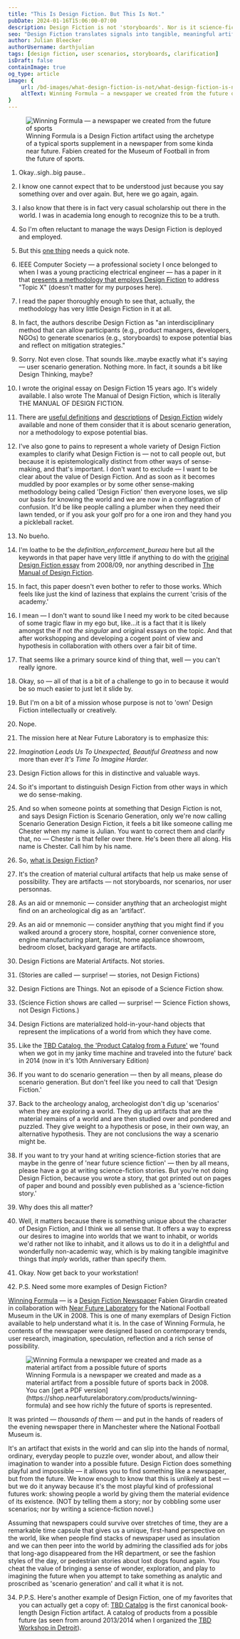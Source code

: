 ```yaml
---
title: "This Is Design Fiction. But This Is Not."
pubDate: 2024-01-16T15:06:00-07:00
description: Design Fiction is not 'storyboards'. Nor is it science-fiction. Science-fiction is science-fiction. It's also not scenarios, because scenarios are scenarios, just like a table cloth is a table cloth, not a plate or coffee mug. This fact as to what Design Fiction is is stated quite clearly in all of the primary material on Design Fiction — Design Fiction is created, fabricated, constructed, materialized and designed artifacts that represent the _implications_ of the worlds from which they have come. They are designed artifacts from a possible future. And artifacts are material cultural objects — not stories, nor scenarios. They are the imagination as expressed in an object.
seo: "Design Fiction translates signals into tangible, meaningful artifacts. Artifacts. Not storyboards."
author: Julian Bleecker
authorUsername: darthjulian
tags: [design fiction, user scenarios, storyboards, clarification]
isDraft: false
containImage: true
og_type: article
image: {
    url: /bd-images/what-design-fiction-is-not/what-design-fiction-is-not-2024-01-16_16-00-04__1200px.jpg,
    altText: Winning Formula — a newspaper we created from the future of sports
}
---
```


<figure>
    <img class="w-auto max-w-full h-auto md:w-full" src="https://backoffice.nearfuturelaboratory.com/bd-images/what-design-fiction-is-not/what-design-fiction-is-not-2024-01-16_16-00-04__1200px.jpg"
         alt="Winning Formula — a newspaper we created from the future of sports"/>
    <figcaption>Winning Formula is a Design Fiction artifact using the archetype of a typical sports supplement in a newspaper from some kinda near future. Fabien created for the Museum of Football in from the future of sports.</figcaption>
</figure>

1. Okay..sigh..big pause..<br/>

2. I know one cannot expect that to be understood just because you say something over and over again. But, here we go again, again.<br/>

3. I also know that there is in fact very casual scholarship out there in the world. I was in academia long enough to recognize this to be a truth.

4. So I'm often reluctant to manage the ways Design Fiction is deployed and employed.

5. But this [one thing](https://www.linkedin.com/posts/amalizia_reflecting-on-algorithmic-bias-with-design-activity-7153127156376612865-h-di) needs a quick note.

6. IEEE Computer Society — a professional society I once belonged to when I was a young practicing electrical engineer — has a paper in it that [presents a methodology that employs Design Fiction](https://www.computer.org/csdl/magazine/ex/5555/01/10388369/1TCu6fLw59K) to address "Topic X" (doesn't matter for my purposes here).

7. I read the paper thoroughly enough to see that, actually, the methodology has very little Design Fiction in it at all. 

8. In fact, the authors describe Design Fiction as "an interdisciplinary method that can allow participants (e.g., product managers, developers, NGOs) to generate scenarios (e.g., storyboards) to expose potential bias and reflect on mitigation strategies."

9. Sorry. Not even close. That sounds like..maybe exactly what it's saying — user scenario generation. Nothing more. In fact, it sounds a bit like Design Thinking, maybe?

10. I wrote the original essay on Design Fiction 15 years ago. It's widely available. I also wrote The Manual of Design Fiction, which is literally THE MANUAL OF DESIGN FICTION. 

11. There are [useful definitions](https://youtu.be/t_UT78JOauM) and [descriptions](https://youtu.be/t_UT78JOauM) of [Design Fiction](https://www.google.com/search?q=a+short+essay+on+design+science+fact+and+fiction#ip=1) widely available and none of them consider that it is about scenario generation, nor a methodology to expose potential bias. 

12. I've also gone to pains to represent a whole variety of Design Fiction examples to clarify what Design Fiction is — not to call people out, but because it is epistemologically distinct from other ways of sense-making, and that's important. I don't want to exclude — I want to be clear about the value of Design Fiction. And as soon as it becomes muddled by poor examples or by some other sense-making methodology being called 'Design Fiction' then everyone loses, we slip our basis for knowing the world and we are now in a conflagration of confusion. It'd be like people calling a plumber when they need their lawn tended, or if you ask your golf pro for a one iron and they hand you a pickleball racket. 

13. No bueño.

14. I'm loathe to be the _definition_enforcement_bureau_ here but all the keywords in that paper have very little if anything to do with the [original Design Fiction essay](https://blog.nearfuturelaboratory.com/2009/03/17/design-fiction-a-short-essay-on-design-science-fact-and-fiction/) from 2008/09, nor anything described in [The Manual of Design Fiction](https://nearfuturelaboratory.com/the-manual-of-design-fiction).

15. In fact, this paper doesn't even bother to refer to those works. Which feels like just the kind of laziness that explains the current 'crisis of the academy.'

16. I mean — I don't want to sound like I need my work to be cited because of some tragic flaw in my ego but, like...it is a fact that it is likely amongst the if not _the singular_ and original essays on the topic. And that after workshopping and developing a cogent point of view and hypothesis in collaboration with others over a fair bit of time. 

17. That seems like a primary source kind of thing that, well — you can't really ignore.

18. Okay, so — all of that is a bit of a challenge to go in to because it would be so much easier to just let it slide by.

19. But I'm on a bit of a mission whose purpose is not to 'own' Design Fiction intellectually or creatively.

20. Nope. 

21. The mission here at Near Future Laboratory is to emphasize this:

22. *Imagination Leads Us To Unexpected, Beautiful Greatness* and now more than ever *It's Time To Imagine Harder.*

22. Design Fiction allows for this in distinctive and valuable ways. 

23. So it's important to distinguish Design Fiction from other ways in which we do sense-making. 

24. And so when someone points at something that Design Fiction is not, and says Design Fiction is Scenario Generation, only we're now calling Scenario Generation Design Fiction, it feels a bit like someone calling me Chester when my name is Julian. You want to correct them and clarify that, no — Chester is that feller over there. He's been there all along. His name is Chester. Call him by his name.

21. So, [what is Design Fiction](https://shop.nearfuturelaboratory.com/products/holiday-bundle-of-all-the-design-fiction)?

22. It's the creation of material cultural artifacts that help us make sense of possibility. They are artifacts — not storyboards, nor scenarios, nor user personnas.

22. As an aid or mnemonic — consider any*thing* that an archeologist might find on an archeological dig as an 'artifact'.

23. As an aid or mnemonic — consider any*thing* that you might find if you walked around a grocery store, hospital, corner convenience store, engine manufacturing plant, florist, home appliance showroom, bedroom closet, backyard garage are artifacts.

24. Design Fictions are Material Artifacts. Not stories. 

25. (Stories are called — surprise! — stories, not Design Fictions)

25. Design Fictions are Things. Not an episode of a Science Fiction show. 

26. (Science Fiction shows are called — surprise! — Science Fiction shows, not Design Fictions.)

26. Design Fictions are materialized hold-in-your-hand objects that represent the implications of a world from which they have come.

27. Like the [TBD Catalog, the 'Product Catalog from a Future'](https://shop.nearfuturelaboratory.com/products/tbd-catalog-10th-anniversary-edition) we 'found when we got in my janky time machine and traveled into the future' back in 2014 (now in it's 10th Anniversary Edition)

27. If you want to do scenario generation — then by all means, please do scenario generation. But don't feel like you need to call that 'Design Fiction.' 

28. Back to the archeology analog, archeologist don't dig up 'scenarios' when they are exploring a world. They dig up artifacts that are the material remains of a world and are then studied over and pondered and puzzled. They give weight to a hypothesis or pose, in their own way, an alternative hypothesis. They are not conclusions the way a scenario might be.

29. If you want to try your hand at writing science-fiction stories that are maybe in the genre of 'near future science fiction' — then by all means, please have a go at writing science-fiction stories. But you're not doing Design Fiction, because you wrote a story, that got printed out on pages of paper and bound and possibly even published as a 'science-fiction story.'

30. Why does this all matter?

31. Well, it matters because there is something unique about the character of Design Fiction, and I think we all sense that. It offers a way to express our desires to imagine into worlds that we want to inhabit, or worlds we'd rather not like to inhabit, and it allows us to do it in a delightful and wonderfully non-academic way, which is by making tangible imaginitve things that _imply_ worlds, rather than specify them.

32. Okay. Now get back to your workstation!

33. P.S. Need some more examples of Design Fiction? 

[Winning Formula](https://shop.nearfuturelaboratory.com/products/winning-formula) — is a [Design Fiction Newspaper](https://winningformula.nearfuturelaboratory.com) Fabien Girardin created in collaboration with [Near Future Laboratory](https://shop.nearfuturelaboratory.com/products/winning-formula) for the National Football Museum in the UK in 2008. 
This is one of many exemplars of Design Fiction available to help understand what it is. In the case of Winning Formula, he contents of the newspaper were designed based on contemporary trends, user research, imagination, speculation, reflection and a rich sense of possibility. 

<figure>
<img class="w-auto max-w-full h-auto md:w-full" src="/bd-images/what-design-fiction-is-not/13498429435_8c66fe81e5_o__1200px.jpg"
         alt="Winning Formula a newspaper we created and made as a material artifact from a possible future of sports"/>
<figcaption>
Winning Formula is a newspaper we created and made as a material artifact from a possible future of sports back in 2008. You can [get a PDF version](https://shop.nearfuturelaboratory.com/products/winning-formula) and see how richly the future of sports is represented.
</figcaption>
</figure>

It was printed — _thousands of them_ — and put in the hands of readers of the evening newspaper there in Manchester where the National Football Museum is. 

It's an artifact that exists in the world and can slip into the hands of normal, ordinary, everyday people to puzzle over, wonder about, and allow their imagination to wander into a possible future. Design Fiction does something playful and impossible — it allows you to find something like a newspaper, but from the future. We know enough to know that this is unlikely at best — but we do it anyway because it's the most playful kind of professional futures work: showing people a world by giving them the material evidence of its existence. (NOT by telling them a story; nor by cobbling some user scenarios; nor by writing a science-fiction  novel.) 

Assuming that newspapers could survive over stretches of time, they are a remarkable time capsule that gives us a unique, first-hand perspective on the world, like when people find stacks of newspaper used as insulation and we can then peer into the world by admiring the classified ads for jobs that long-ago disappeared from the HR department, or see the fashion styles of the day, or pedestrian stories about lost dogs found again. You cheat the value of bringing a sense of wonder, exploration, and play to imagining the future when you attempt to take something as analytic and proscribed as 'scenario generation' and call it what it is not.

34. P.P.S. Here's another example of Design Fiction, one of my favorites that you can actually get a copy of:
 [TBD Catalog](https://shop.nearfuturelaboratory.com/products/tbd-catalog-10th-anniversary-edition) is the first canonical book-length Design Fiction artifact. A catalog of products from a possible future (as seen from around 2013/2014 when I organized the [TBD Workshop in Detroit](https://tbdcatalog.com/)).